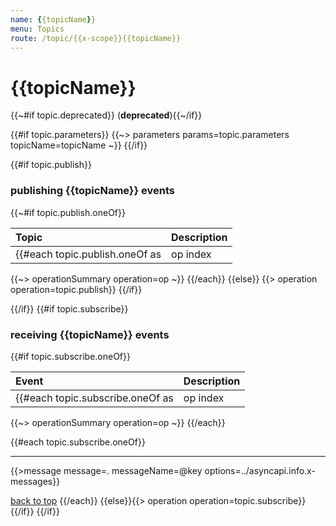 ```yaml
---
name: {{topicName}}
menu: Topics
route: /topic/{{x-scope}}{{topicName}}
---
```

# {{topicName}} 
{{~#if topic.deprecated}} (**deprecated**){{~/if}}

{{#if topic.parameters}}
{{~> parameters params=topic.parameters topicName=topicName ~}}
{{/if}}

{{#if topic.publish}}

### publishing {{topicName}} events
{{~#if topic.publish.oneOf}}

| Topic | Description |
| :---- | :---------- |
{{#each topic.publish.oneOf as |op index| }}
{{~> operationSummary operation=op ~}}
{{/each}}
{{else}}
{{> operation operation=topic.publish}}
{{/if}}

{{/if}}
{{#if topic.subscribe}}

### receiving {{topicName}} events
{{#if topic.subscribe.oneOf}}

| Event | Description |
| :---- | :---------- |
{{#each topic.subscribe.oneOf as |op index|}}
{{~> operationSummary operation=op ~}}
{{/each}}

{{#each topic.subscribe.oneOf}}

---
{{>message message=. messageName=@key options=../asyncapi.info.x-messages}}

[back to top](#)
{{/each}}
{{else}}{{> operation operation=topic.subscribe}}{{/if}}
{{/if}}
